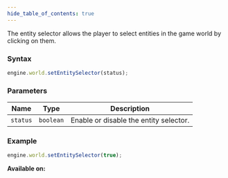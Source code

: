 ```yaml
---
hide_table_of_contents: true
---
```



The entity selector allows the player to select entities in the game world by clicking on them.

### Syntax

```js
engine.world.setEntitySelector(status);
```

### Parameters

| Name     | Type      | Description                            |
| -------- | --------- | -------------------------------------- |
| `status` | `boolean` | Enable or disable the entity selector. |

### Example

```js
engine.world.setEntitySelector(true);
```

**Available on:** <ClientTag />
